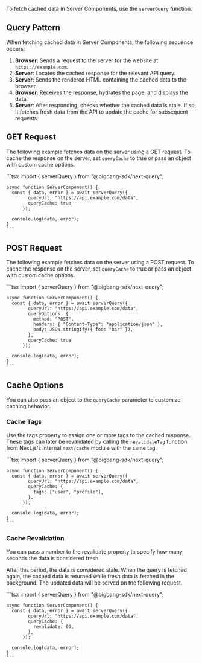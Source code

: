 To fetch cached data in Server Components, use the `serverQuery` function.

## Query Pattern

When fetching cached data in Server Components, the following sequence occurs:

<QueryPatternsSvg patternOption="SERVER" index={2} />

1. **Browser**: Sends a request to the server for the website at `https://example.com`.
2. **Server**: Locates the cached response for the relevant API query.
3. **Server**: Sends the rendered HTML containing the cached data to the browser.
4. **Browser**: Receives the response, hydrates the page, and displays the data.
5. **Server**: After responding, checks whether the cached data is stale. If so, it fetches fresh data from the API to update the cache for subsequent requests.

## GET Request

The following example fetches data on the server using a GET request.
To cache the response on the server, set `queryCache` to true or pass an object with custom cache options.

<TabsCodeBlock defaultValue="server-component">
  <TabItem value="server-component" label="Server Component">
    ```tsx
    import { serverQuery } from "@bigbang-sdk/next-query";

    async function ServerComponent() {
      const { data, error } = await serverQuery({
            queryUrl: "https://api.example.com/data",
            queryCache: true
          });

      console.log(data, error);
    }
    ```

  </TabItem>
</TabsCodeBlock>

## POST Request

The following example fetches data on the server using a POST request.
To cache the response on the server, set `queryCache` to true or pass an object with custom cache options.

<TabsCodeBlock defaultValue="server-component">
  <TabItem value="server-component" label="Server Component">
    ```tsx
    import { serverQuery } from "@bigbang-sdk/next-query";

    async function ServerComponent() {
      const { data, error } = await serverQuery({
            queryUrl: "https://api.example.com/data",
            queryOptions: {
              method: "POST",
              headers: { "Content-Type": "application/json" },
              body: JSON.stringify({ foo: "bar" }),
            },
            queryCache: true
          });

      console.log(data, error);
    }
    ```

  </TabItem>
</TabsCodeBlock>

## Cache Options

You can also pass an object to the `queryCache` parameter to customize caching behavior.

### Cache Tags

Use the tags property to assign one or more tags to the cached response.
These tags can later be revalidated by calling the `revalidateTag` function from Next.js's internal `next/cache` module with the same tag.

<TabsCodeBlock defaultValue="server-component">
  <TabItem value="server-component" label="Server Component">
    ```tsx
    import { serverQuery } from "@bigbang-sdk/next-query";

    async function ServerComponent() {
      const { data, error } = await serverQuery({
            queryUrl: "https://api.example.com/data",
            queryCache: {
              tags: ["user", "profile"],
            },
          });

      console.log(data, error);
    }
    ```

  </TabItem>
</TabsCodeBlock>

### Cache Revalidation

You can pass a number to the revalidate property to specify how many seconds the data is considered fresh.

After this period, the data is considered stale. When the query is fetched again, the cached data is returned while fresh data is fetched in the background.
The updated data will be served on the following request.

<TabsCodeBlock defaultValue="server-component">
  <TabItem value="server-component" label="Server Component">
    ```tsx
    import { serverQuery } from "@bigbang-sdk/next-query";

    async function ServerComponent() {
      const { data, error } = await serverQuery({
            queryUrl: "https://api.example.com/data",
            queryCache: {
              revalidate: 60,
            },
          });

      console.log(data, error);
    }
    ```

  </TabItem>
</TabsCodeBlock>

